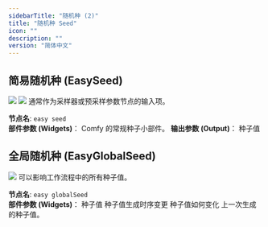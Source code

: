 ```yaml
---
sidebarTitle: "随机种 (2)"
title: "随机种 Seed"
icon: ""
description: ""
version: "简体中文"
---
```


## 简易随机种  (EasySeed)
<Tabs>
  <Tab title="节点预览">
    <Frame>
    <img src="../../images/nodes/easySeed.jpg" />
    </Frame>
  </Tab>
  <Tab title="示例">
      <Frame>
      <img src="../../images/nodes/example/easySeed.jpg" />
      </Frame>
  </Tab>
</Tabs>
通常作为采样器或预采样参数节点的输入项。

**节点名**: `easy seed`<br/>
**部件参数 (Widgets)**：
<ParamField path="seed" type="int|seed">
Comfy 的常规种子小部件。
</ParamField>
**输出参数 (Output)**：
<ParamField query="seed" type="int|seed">
种子值
</ParamField>

## 全局随机种  (EasyGlobalSeed)
<Frame>
<img src="../../images/nodes/easyGlobalSeed.jpg" />
</Frame>
可以影响工作流程中的所有种子值。

**节点名**: `easy globalSeed`<br/>
**部件参数 (Widgets)**：
<ParamField query="随机种" type="int|seed">
种子值
</ParamField>
<ParamField query="生成时序" type="combo" default="control_before_generate">
种子值生成时序变更
</ParamField>
<ParamField query="运行操作" type="combo" default="fixed">
种子值如何变化
</ParamField>
<ParamField query="上次随机种" type="int|seed">
上一次生成的种子值。
</ParamField>
